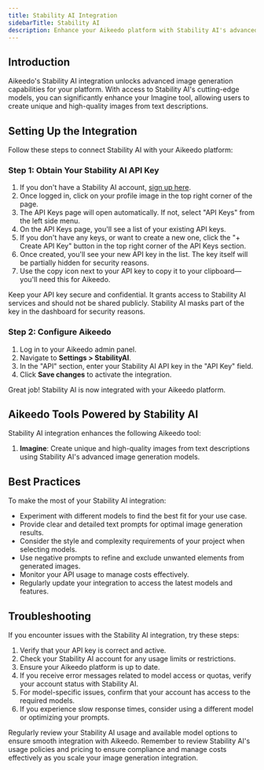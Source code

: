 ```yaml
---
title: Stability AI Integration
sidebarTitle: Stability AI
description: Enhance your Aikeedo platform with Stability AI's advanced image generation capabilities. This guide walks you through setting up and leveraging Stability AI's powerful models for creating unique and high-quality images.
---
```


## Introduction

Aikeedo's Stability AI integration unlocks advanced image generation capabilities for your platform. With access to Stability AI's cutting-edge models, you can significantly enhance your Imagine tool, allowing users to create unique and high-quality images from text descriptions.

## Setting Up the Integration

Follow these steps to connect Stability AI with your Aikeedo platform:

### Step 1: Obtain Your Stability AI API Key

1. If you don't have a Stability AI account, [sign up here](https://platform.stability.ai/sign-up).
2. Once logged in, click on your profile image in the top right corner of the page.
3. The API Keys page will open automatically. If not, select "API Keys" from the left side menu.
4. On the API Keys page, you'll see a list of your existing API keys.
5. If you don't have any keys, or want to create a new one, click the "+ Create API Key" button in the top right corner of the API Keys section.
6. Once created, you'll see your new API key in the list. The key itself will be partially hidden for security reasons.
7. Use the copy icon next to your API key to copy it to your clipboard—you'll need this for Aikeedo.

<Note>
  Keep your API key secure and confidential. It grants access to Stability AI services and should not be shared publicly. Stability AI masks part of the key in the dashboard for security reasons.
</Note>

### Step 2: Configure Aikeedo

1. Log in to your Aikeedo admin panel.
2. Navigate to **Settings > StabilityAI**.
3. In the "API" section, enter your Stability AI API key in the "API Key" field.
4. Click **Save changes** to activate the integration.

<Check>
  Great job! Stability AI is now integrated with your Aikeedo platform.
</Check>


## Aikeedo Tools Powered by Stability AI

Stability AI integration enhances the following Aikeedo tool:

1. **Imagine**: Create unique and high-quality images from text descriptions using Stability AI's advanced image generation models.

## Best Practices

To make the most of your Stability AI integration:

- Experiment with different models to find the best fit for your use case.
- Provide clear and detailed text prompts for optimal image generation results.
- Consider the style and complexity requirements of your project when selecting models.
- Use negative prompts to refine and exclude unwanted elements from generated images.
- Monitor your API usage to manage costs effectively.
- Regularly update your integration to access the latest models and features.

## Troubleshooting

If you encounter issues with the Stability AI integration, try these steps:

1. Verify that your API key is correct and active.
2. Check your Stability AI account for any usage limits or restrictions.
3. Ensure your Aikeedo platform is up to date.
4. If you receive error messages related to model access or quotas, verify your account status with Stability AI.
5. For model-specific issues, confirm that your account has access to the required models.
6. If you experience slow response times, consider using a different model or optimizing your prompts.

<Tip>
  Regularly review your Stability AI usage and available model options to ensure smooth integration with Aikeedo.
</Tip>

<Note>
  Remember to review Stability AI's usage policies and pricing to ensure compliance and manage costs effectively as you scale your image generation integration.
</Note>
